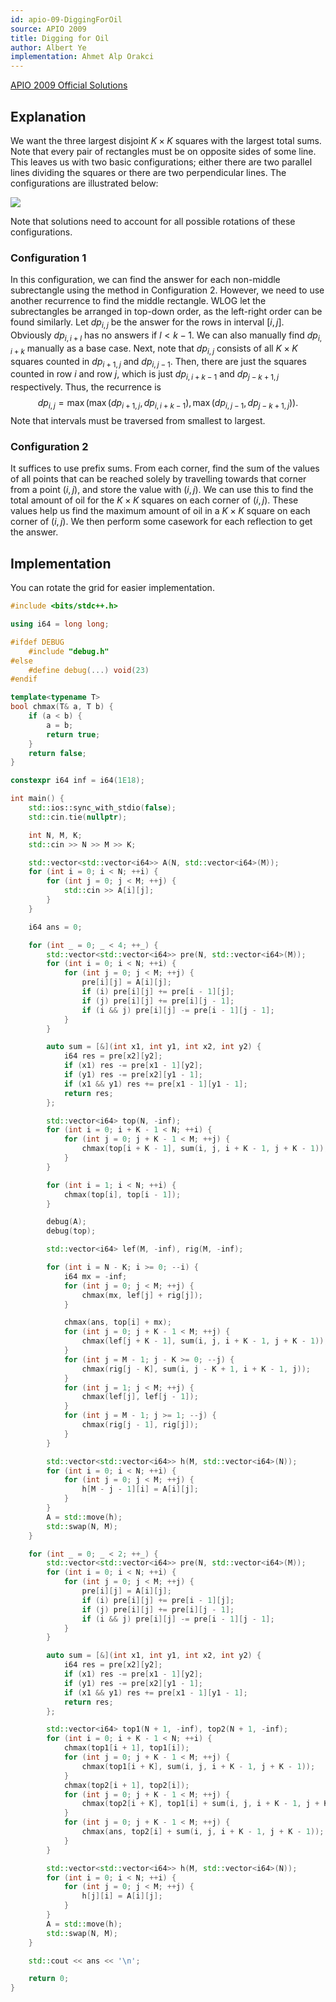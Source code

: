 ```yaml
---
id: apio-09-DiggingForOil
source: APIO 2009
title: Digging for Oil
author: Albert Ye
implementation: Ahmet Alp Orakci
---
```


[APIO 2009 Official Solutions](http://apio-olympiad.org/2009/apio2009-solutions.pdf)

## Explanation

We want the three largest disjoint $K \times K$ squares with the largest total
sums. Note that every pair of rectangles must be on opposite sides of some line.
This leaves us with two basic configurations; either there are two parallel
lines dividing the squares or there are two perpendicular lines. The
configurations are illustrated below:

![](<apio-09-DiggingForOil/apio09oil-fig1.png>)

Note that solutions need to account for all possible rotations of these
configurations.

### Configuration 1

In this configuration, we can find the answer for each non-middle subrectangle
using the method in Configuration 2. However, we need to use another recurrence
to find the middle rectangle. WLOG let the subrectangles be arranged in top-down
order, as the left-right order can be found similarly. Let $dp_{i, j}$ be the
answer for the rows in interval $[i,j]$. Obviously $dp_{i,i+l}$ has no answers
if $l < k-1$. We can also manually find $dp_{i, i+k}$ manually as a base case.
Next, note that $dp_{i,j}$ consists of all $K \times K$ squares counted in
$dp_{i+1, j}$ and $dp_{i, j-1}$. Then, there are just the squares counted in row
$i$ and row $j$, which is just $dp_{i, i+k-1}$ and $dp_{j-k+1, j}$ respectively.
Thus, the recurrence is
$$dp_{i,j} = \max(\max(dp_{i+1, j},dp_{i,i+k-1}), \max(dp_{i, j-1}, dp_{j-k+1, j})).$$
Note that intervals must be traversed from smallest to largest.

### Configuration 2

It suffices to use prefix sums. From each corner, find the sum of the values of
all points that can be reached solely by travelling towards that corner from a
point $(i, j)$, and store the value with $(i, j)$. We can use this to find the
total amount of oil for the $K \times K$ squares on each corner of $(i, j)$.
These values help us find the maximum amount of oil in a $K \times K$ square on
each corner of $(i, j)$. We then perform some casework for each reflection to
get the answer.

## Implementation

<LanguageSection>
<CPPSection>

You can rotate the grid for easier implementation.

```cpp
#include <bits/stdc++.h>

using i64 = long long;

#ifdef DEBUG 
    #include "debug.h"
#else
    #define debug(...) void(23)
#endif

template<typename T>
bool chmax(T& a, T b) {
    if (a < b) {
        a = b;
        return true;
    }
    return false;
}

constexpr i64 inf = i64(1E18);

int main() {
    std::ios::sync_with_stdio(false);
    std::cin.tie(nullptr);

    int N, M, K;
    std::cin >> N >> M >> K;

    std::vector<std::vector<i64>> A(N, std::vector<i64>(M));
    for (int i = 0; i < N; ++i) {
        for (int j = 0; j < M; ++j) {
            std::cin >> A[i][j];
        }
    }

    i64 ans = 0;

    for (int _ = 0; _ < 4; ++_) {
        std::vector<std::vector<i64>> pre(N, std::vector<i64>(M));
        for (int i = 0; i < N; ++i) {
            for (int j = 0; j < M; ++j) {
                pre[i][j] = A[i][j];
                if (i) pre[i][j] += pre[i - 1][j];
                if (j) pre[i][j] += pre[i][j - 1];
                if (i && j) pre[i][j] -= pre[i - 1][j - 1];
            }
        }

        auto sum = [&](int x1, int y1, int x2, int y2) {
            i64 res = pre[x2][y2];
            if (x1) res -= pre[x1 - 1][y2];
            if (y1) res -= pre[x2][y1 - 1];
            if (x1 && y1) res += pre[x1 - 1][y1 - 1];
            return res;
        };

        std::vector<i64> top(N, -inf);
        for (int i = 0; i + K - 1 < N; ++i) {
            for (int j = 0; j + K - 1 < M; ++j) {
                chmax(top[i + K - 1], sum(i, j, i + K - 1, j + K - 1));
            }
        }

        for (int i = 1; i < N; ++i) {
            chmax(top[i], top[i - 1]);
        }

        debug(A);
        debug(top);

        std::vector<i64> lef(M, -inf), rig(M, -inf);

        for (int i = N - K; i >= 0; --i) {
            i64 mx = -inf;
            for (int j = 0; j < M; ++j) {
                chmax(mx, lef[j] + rig[j]);
            }

            chmax(ans, top[i] + mx);
            for (int j = 0; j + K - 1 < M; ++j) {
                chmax(lef[j + K - 1], sum(i, j, i + K - 1, j + K - 1));
            }
            for (int j = M - 1; j - K >= 0; --j) {
                chmax(rig[j - K], sum(i, j - K + 1, i + K - 1, j));
            }
            for (int j = 1; j < M; ++j) {
                chmax(lef[j], lef[j - 1]);
            }
            for (int j = M - 1; j >= 1; --j) {
                chmax(rig[j - 1], rig[j]);
            }
        }

        std::vector<std::vector<i64>> h(M, std::vector<i64>(N));
        for (int i = 0; i < N; ++i) {
            for (int j = 0; j < M; ++j) {
                h[M - j - 1][i] = A[i][j];
            }
        }
        A = std::move(h);
        std::swap(N, M);
    }

    for (int _ = 0; _ < 2; ++_) {
        std::vector<std::vector<i64>> pre(N, std::vector<i64>(M));
        for (int i = 0; i < N; ++i) {
            for (int j = 0; j < M; ++j) {
                pre[i][j] = A[i][j];
                if (i) pre[i][j] += pre[i - 1][j];
                if (j) pre[i][j] += pre[i][j - 1];
                if (i && j) pre[i][j] -= pre[i - 1][j - 1];
            }
        }

        auto sum = [&](int x1, int y1, int x2, int y2) {
            i64 res = pre[x2][y2];
            if (x1) res -= pre[x1 - 1][y2];
            if (y1) res -= pre[x2][y1 - 1];
            if (x1 && y1) res += pre[x1 - 1][y1 - 1];
            return res;
        };

        std::vector<i64> top1(N + 1, -inf), top2(N + 1, -inf);
        for (int i = 0; i + K - 1 < N; ++i) {
            chmax(top1[i + 1], top1[i]);
            for (int j = 0; j + K - 1 < M; ++j) {
                chmax(top1[i + K], sum(i, j, i + K - 1, j + K - 1));
            }
            chmax(top2[i + 1], top2[i]);
            for (int j = 0; j + K - 1 < M; ++j) {
                chmax(top2[i + K], top1[i] + sum(i, j, i + K - 1, j + K - 1));
            }
            for (int j = 0; j + K - 1 < M; ++j) {
                chmax(ans, top2[i] + sum(i, j, i + K - 1, j + K - 1));
            }
        }

        std::vector<std::vector<i64>> h(M, std::vector<i64>(N));
        for (int i = 0; i < N; ++i) {
            for (int j = 0; j < M; ++j) {
                h[j][i] = A[i][j];
            }
        }
        A = std::move(h);
        std::swap(N, M);
    }

    std::cout << ans << '\n';

    return 0;
}
```

</CPPSection>
</LanguageSection>
